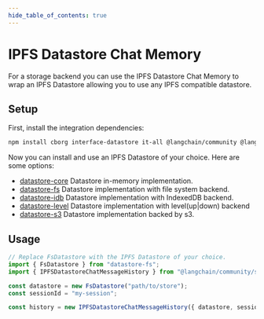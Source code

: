 ```yaml
---
hide_table_of_contents: true
---
```



# IPFS Datastore Chat Memory

For a storage backend you can use the IPFS Datastore Chat Memory to wrap an IPFS Datastore allowing you to use any IPFS compatible datastore.

## Setup

First, install the integration dependencies:


<IntegrationInstallTooltip></IntegrationInstallTooltip>

```bash npm2yarn
npm install cborg interface-datastore it-all @langchain/community @langchain/core
```

Now you can install and use an IPFS Datastore of your choice. Here are some options:

- [datastore-core](https://github.com/ipfs/js-stores/blob/main/packages/datastore-core) Datastore in-memory implementation.
- [datastore-fs](https://github.com/ipfs/js-stores/blob/main/packages/datastore-fs) Datastore implementation with file system backend.
- [datastore-idb](https://github.com/ipfs/js-stores/blob/main/packages/datastore-idb) Datastore implementation with IndexedDB backend.
- [datastore-level](https://github.com/ipfs/js-stores/blob/main/packages/datastore-level) Datastore implementation with level(up|down) backend
- [datastore-s3](https://github.com/ipfs/js-stores/blob/main/packages/datastore-s3) Datastore implementation backed by s3.

## Usage

```typescript
// Replace FsDatastore with the IPFS Datastore of your choice.
import { FsDatastore } from "datastore-fs";
import { IPFSDatastoreChatMessageHistory } from "@langchain/community/stores/message/ipfs_datastore";

const datastore = new FsDatastore("path/to/store");
const sessionId = "my-session";

const history = new IPFSDatastoreChatMessageHistory({ datastore, sessionId });
```
